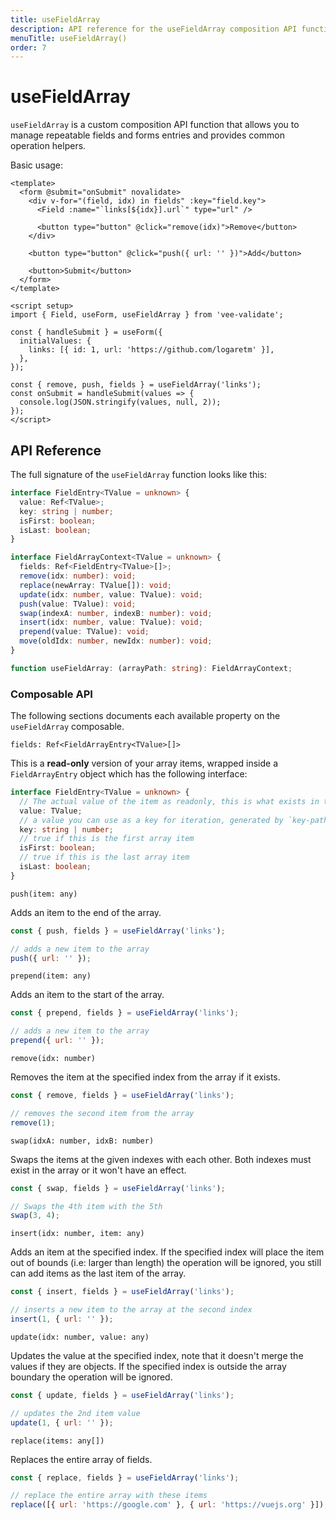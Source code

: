 ```yaml
---
title: useFieldArray
description: API reference for the useFieldArray composition API function
menuTitle: useFieldArray()
order: 7
---
```



# useFieldArray <DocBadge title="v4.5" />

`useFieldArray` is a custom composition API function that allows you to manage repeatable fields and forms entries and provides common operation helpers.

Basic usage:

```vue
<template>
  <form @submit="onSubmit" novalidate>
    <div v-for="(field, idx) in fields" :key="field.key">
      <Field :name="`links[${idx}].url`" type="url" />

      <button type="button" @click="remove(idx)">Remove</button>
    </div>

    <button type="button" @click="push({ url: '' })">Add</button>

    <button>Submit</button>
  </form>
</template>

<script setup>
import { Field, useForm, useFieldArray } from 'vee-validate';

const { handleSubmit } = useForm({
  initialValues: {
    links: [{ id: 1, url: 'https://github.com/logaretm' }],
  },
});

const { remove, push, fields } = useFieldArray('links');
const onSubmit = handleSubmit(values => {
  console.log(JSON.stringify(values, null, 2));
});
</script>
```

## API Reference

The full signature of the `useFieldArray` function looks like this:

```ts
interface FieldEntry<TValue = unknown> {
  value: Ref<TValue>;
  key: string | number;
  isFirst: boolean;
  isLast: boolean;
}

interface FieldArrayContext<TValue = unknown> {
  fields: Ref<FieldEntry<TValue>[]>;
  remove(idx: number): void;
  replace(newArray: TValue[]): void;
  update(idx: number, value: TValue): void;
  push(value: TValue): void;
  swap(indexA: number, indexB: number): void;
  insert(idx: number, value: TValue): void;
  prepend(value: TValue): void;
  move(oldIdx: number, newIdx: number): void;
}

function useFieldArray: (arrayPath: string): FieldArrayContext;
```

### Composable API

The following sections documents each available property on the `useFieldArray` composable.

<CodeTitle level="4">

`fields: Ref<FieldArrayEntry<TValue>[]>`

</CodeTitle>

This is a **read-only** version of your array items, wrapped inside a `FieldArrayEntry` object which has the following interface:

```ts
interface FieldEntry<TValue = unknown> {
  // The actual value of the item as readonly, this is what exists in the form values
  value: TValue;
  // a value you can use as a key for iteration, generated by `key-path` prop
  key: string | number;
  // true if this is the first array item
  isFirst: boolean;
  // true if this is the last array item
  isLast: boolean;
}
```

<CodeTitle level="4">

`push(item: any)`

</CodeTitle>

Adds an item to the end of the array.

```js
const { push, fields } = useFieldArray('links');

// adds a new item to the array
push({ url: '' });
```

<CodeTitle level="4">

`prepend(item: any)`

</CodeTitle>

Adds an item to the start of the array.

```js
const { prepend, fields } = useFieldArray('links');

// adds a new item to the array
prepend({ url: '' });
```

<CodeTitle level="4">

`remove(idx: number)`

</CodeTitle>

Removes the item at the specified index from the array if it exists.

```js
const { remove, fields } = useFieldArray('links');

// removes the second item from the array
remove(1);
```

<CodeTitle level="4">

`swap(idxA: number, idxB: number)`

</CodeTitle>

Swaps the items at the given indexes with each other. Both indexes must exist in the array or it won't have an effect.

```js
const { swap, fields } = useFieldArray('links');

// Swaps the 4th item with the 5th
swap(3, 4);
```

<CodeTitle level="4">

`insert(idx: number, item: any)`

</CodeTitle>

Adds an item at the specified index. If the specified index will place the item out of bounds (i.e: larger than length) the operation will be ignored, you still can add items as the last item of the array.

```js
const { insert, fields } = useFieldArray('links');

// inserts a new item to the array at the second index
insert(1, { url: '' });
```

<CodeTitle level="4">

`update(idx: number, value: any)`

</CodeTitle>

Updates the value at the specified index, note that it doesn't merge the values if they are objects. If the specified index is outside the array boundary the operation will be ignored.

```js
const { update, fields } = useFieldArray('links');

// updates the 2nd item value
update(1, { url: '' });
```

<CodeTitle level="4">

`replace(items: any[])`

</CodeTitle>

Replaces the entire array of fields.

```js
const { replace, fields } = useFieldArray('links');

// replace the entire array with these items
replace([{ url: 'https://google.com' }, { url: 'https://vuejs.org' }]);
```
